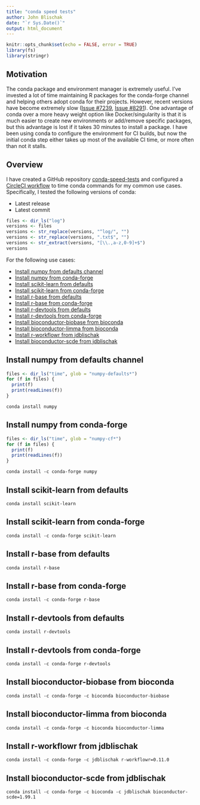 ```yaml
---
title: "conda speed tests"
author: John Blischak
date: "`r Sys.Date()`"
output: html_document
---
```


```r
knitr::opts_chunk$set(echo = FALSE, error = TRUE)
library(fs)
library(stringr)
```

## Motivation

The conda package and environment manager is extremely useful. I've invested a
lot of time maintaining R packages for the conda-forge channel and helping
others adopt conda for their projects. However, recent versions have become
extremely slow ([Issue #7239][7239], [Issue #8291][8291]). One advantage of conda
over a more heavy weight option like Docker/singularity is that it is much
easier to create new environments or add/remove specific packages, but this
advantage is lost if it takes 30 minutes to install a package. I have been using
conda to configure the environment for CI builds, but now the initial conda step
either takes up most of the available CI time, or more often than not it stalls.

[7239]: https://github.com/conda/conda/issues/7239
[8291]: https://github.com/conda/conda/issues/8291

## Overview

I have created a GitHub repository [conda-speed-tests][] and configured a
[CircleCI workflow][circle] to time conda commands for my common use cases.
Specifically, I tested the following versions of conda:

* Latest release
* Latest commit

```r
files <- dir_ls("log")
versions <- files
versions <- str_replace(versions, "^log/", "")
versions <- str_replace(versions, ".txt$", "")
versions <- str_extract(versions, "[\\.,a-z,0-9]+$")
versions
```

For the following use cases:

* [Install numpy from defaults channel][]
* [Install numpy from conda-forge][]
* [Install scikit-learn from defaults][]
* [Install scikit-learn from conda-forge][]
* [Install r-base from defaults][]
* [Install r-base from conda-forge][]
* [Install r-devtools from defaults][]
* [Install r-devtools from conda-forge][]
* [Install bioconductor-biobase from bioconda][]
* [Install bioconductor-limma from bioconda][]
* [Install r-workflowr from jdblischak][]
* [Install bioconductor-scde from jdblischak][]

[conda-speed-tests]: https://github.com/jdblischak/conda-speed-tests
[circle]: https://circleci.com/gh/jdblischak/conda-speed-tests

## Install numpy from defaults channel

```r
files <- dir_ls("time", glob = "numpy-defaults*")
for (f in files) {
  print(f)
  print(readLines(f))
}
```

```
conda install numpy
```

## Install numpy from conda-forge

```r
files <- dir_ls("time", glob = "numpy-cf*")
for (f in files) {
  print(f)
  print(readLines(f))
}
```

```
conda install -c conda-forge numpy
```

## Install scikit-learn from defaults

```
conda install scikit-learn
```

## Install scikit-learn from conda-forge

```
conda install -c conda-forge scikit-learn
```

## Install r-base from defaults

```
conda install r-base
```

## Install r-base from conda-forge

```
conda install -c conda-forge r-base
```

## Install r-devtools from defaults

```
conda install r-devtools
```

## Install r-devtools from conda-forge

```
conda install -c conda-forge r-devtools
```

## Install bioconductor-biobase from bioconda

```
conda install -c conda-forge -c bioconda bioconductor-biobase
```

## Install bioconductor-limma from bioconda

```
conda install -c conda-forge -c bioconda bioconductor-limma
```

## Install r-workflowr from jdblischak

```
conda install -c conda-forge -c jdblischak r-workflowr=0.11.0
```

## Install bioconductor-scde from jdblischak

```
conda install -c conda-forge -c bioconda -c jdblischak bioconductor-scde=1.99.1
```
